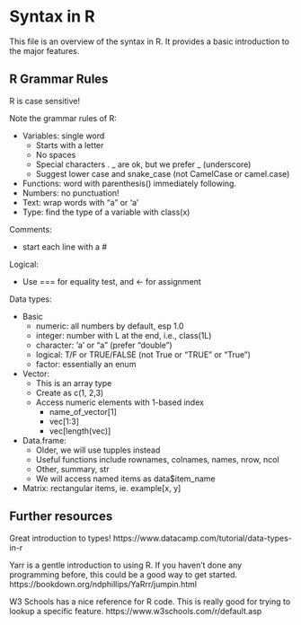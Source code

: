 # Syntax in R
This file is an overview of the syntax in R.
It provides a basic introduction to the major features.


## R Grammar Rules

R is case sensitive!

Note the grammar rules of R:

- Variables: single word
  - Starts with a letter
  - No spaces
  - Special characters . _ are ok, but we prefer _ (underscore)
  - Suggest lower case and snake_case (not CamelCase or camel.case)
- Functions: word with parenthesis() immediately following. 
- Numbers: no punctuation!
- Text: wrap words with "a" or 'a'
- Type: find the type of a variable with class(x)


Comments: 

- start each line with a #


Logical:

- Use === for equality test, and <- for assignment


Data types:

- Basic
  - numeric: all numbers by default, esp 1.0
  - integer: number with L at the end, i.e., class(1L)
  - character: 'a' or "a" (prefer "double")
  - logical: T/F or TRUE/FALSE (not True or "TRUE" or "True")
  - factor: essentially an enum
- Vector: 
  - This is an array type
  - Create as c(1, 2,3)
  - Access numeric elements with 1-based index
    - name_of_vector[1]
    - vec[1:3]
    - vec[length(vec)] 
- Data.frame: 
  - Older, we will use tupples instead
  - Useful functions include rownames, colnames, names, nrow, ncol
  - Other, summary, str
  - We will access named items as data$item_name
- Matrix: rectangular items, ie. example[x, y]

## Further resources

Great introduction to types!
https://www.datacamp.com/tutorial/data-types-in-r

Yarr is a gentle introduction to using R.
If you haven't done any programming before, this could be
a good way to get started.
https://bookdown.org/ndphillips/YaRrr/jumpin.html

W3 Schools has a nice reference for R code. This is really
good for trying to lookup a specific feature.
https://www.w3schools.com/r/default.asp

